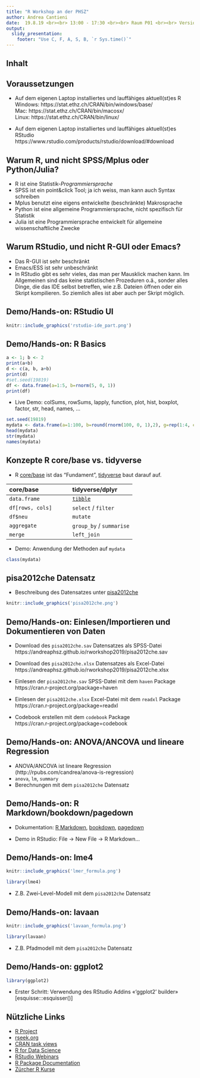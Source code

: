 ```yaml
---
title: "R Workshop an der PHSZ"
author: Andrea Cantieni
date:  19.8.19 <br><br> 13:00 - 17:30 <br><br> Raum P01 <br><br> Version `r Sys.time()`
output: 
  slidy_presentation:
    footer: "Use C, F, A, S, B, `r Sys.time()`"
---
```


## Inhalt
<!-- render with rmarkdown::render("slides.Rmd") -->
<!-- render and push to github with source("renderpush.R") -->

<!-- Script for adding ToC !-->
<!-- modification of https://stackoverflow.com/a/50569838 -->
<script>
document.addEventListener('DOMContentLoaded', function() {
	TableOfContents();
});
	
function TableOfContents(container, output) {
	
	var output = output || '#toc';
	// Get all elements with class: section or subsection
	idfromclass = document.querySelectorAll('.section>h1, .subsection>h2');

    // Create the list element:
    var list = document.createElement('ul');

    // Iterate through all found elements
	for(var i = 0; i < idfromclass.length; i++) {

	// Create the list item:
	var item = document.createElement('li');

	// get Title Text
	var titleText = idfromclass[i].innerText
	if (titleText=="Inhalt") continue

	// Add text to list element
	item.appendChild(document.createTextNode(titleText));

	// Add subsection class
	item.className = idfromclass[i].className

	// Add it to the list:
	list.appendChild(item);
	}

	// Return generated HTML to toc div in slide
	document.querySelector(output).innerHTML = list.innerHTML;

	// Generate instruction message if no classes are defined
	if (idfromclass.length == 0) { document.querySelector(output).innerHTML = "Add {.section} or {.subsection} to slide name to generate TOC"; }
};
</script>

<div id="toc"></div>


## Voraussetzungen
- Auf dem eigenen Laptop installiertes und lauffähiges aktuell(st)es R  
Windows: https://stat.ethz.ch/CRAN/bin/windows/base/  
Mac: https://stat.ethz.ch/CRAN/bin/macosx/  
Linux: https://stat.ethz.ch/CRAN/bin/linux/

- Auf dem eigenen Laptop installiertes und lauffähiges aktuell(st)es
RStudio  
https://www.rstudio.com/products/rstudio/download/#download



## Warum R, und nicht SPSS/Mplus oder Python/Julia?
- R ist eine Statistik-_Programmiersprache_
- SPSS ist ein point&click Tool; ja ich weiss, man kann auch Syntax
  schreiben
- Mplus benutzt eine eigens entwickelte (beschränkte) Makrosprache
- Python ist eine allgemeine Programmiersprache, nicht spezifisch für
  Statistik
- Julia ist eine Programmiersprache entwickelt für allgemeine wissenschaftliche Zwecke

## Warum RStudio, und nicht R-GUI oder Emacs?
- Das R-GUI ist sehr beschränkt
- Emacs/ESS ist sehr unbeschränkt
- In RStudio gibt es sehr vieles, das man per Mausklick machen
  kann. Im Allgemeinen sind das keine statistischen Prozeduren o.ä.,
  sonder alles Dinge, die das IDE selbst betreffen, wie z.B. Dateien
  öffnen oder ein Skript kompilieren. So ziemlich alles ist aber auch
  per Skript möglich.

## Demo/Hands-on: RStudio UI
```r
knitr::include_graphics('rstudio-ide_part.png')
```

## Demo/Hands-on: R Basics
```r
a <- 1; b <- 2
print(a+b)
d <- c(a, b, a+b)
print(d)
#set.seed(19819)
df <- data.frame(a=1:5, b=rnorm(5, 0, 1))
print(df)

```	 
- Live Demo: colSums, rowSums, lapply, function, plot, hist, boxplot, factor,
  str, head, names, ...

```r
set.seed(19819)
mydata <- data.frame(a=1:100, b=round(rnorm(100, 0, 1),2), g=rep(1:4, each=25))
head(mydata)
str(mydata)
names(mydata)
```

## Konzepte R core/base vs. tidyverse
- R
  [core/base](https://stat.ethz.ch/R-manual/R-patched/doc/html/packages.html)
  ist das "Fundament",
  [tidyverse](https://www.tidyverse.org/packages/) baut darauf auf.
  
|core/base|tidyverse/dplyr|
|:--------|:--------|
|`data.frame`| [`tibble`](https://cran.r-project.org/web/packages/tibble/vignettes/tibble.html) |
| `df[rows, cols]` | `select` / `filter`|
| `df$neu` | `mutate`|
| `aggregate` | `group_by` / `summarise`|
| `merge` | `left_join`|

- Demo: Anwendung der Methoden auf `mydata`
```r
class(mydata)

```

## pisa2012che Datensatz

- Beschreibung des Datensatzes unter
  [pisa2012che](https://rdrr.io/cran/betas/man/pisa2012che.html)

```r
knitr::include_graphics('pisa2012che.png')
```
  

## Demo/Hands-on: Einlesen/Importieren und Dokumentieren von Daten

- Download des `pisa2012che.sav` Datensatzes als SPSS-Datei  
https://andreaphsz.github.io/rworkshop2019/pisa2012che.sav

- Download des `pisa2012che.xlsx` Datensatzes als Excel-Datei  
https://andreaphsz.github.io/rworkshop2019/pisa2012che.xlsx

- Einlesen der `pisa2012che.sav` SPSS-Datei mit dem `haven` Package  
https://cran.r-project.org/package=haven

- Einlesen der `pisa2012che.xlsx` Excel-Datei mit dem `readxl` Package  
https://cran.r-project.org/package=readxl
  
- Codebook erstellen mit dem `codebook` Package  
https://cran.r-project.org/package=codebook


## Demo/Hands-on: ANOVA/ANCOVA und lineare Regression
- ANOVA/ANCOVA ist lineare Regression
  (http://rpubs.com/candrea/anova-is-regression)
- `anova`, `lm`, `summary`
- Berechnungen mit dem `pisa2012che` Datensatz

## Demo/Hands-on: R Markdown/bookdown/pagedown
- Dokumentation:
[R Markdown](https://rmarkdown.rstudio.com/lesson-8.html),
[bookdown](https://bookdown.org/yihui/bookdown/),
[pagedown](https://pagedown.rbind.io/)

- Demo in RStudio: File &rarr; New File &rarr; R Markdown...


## Demo/Hands-on: lme4
```r
knitr::include_graphics('lmer_formula.png')
```

```r
library(lme4)
```

- Z.B. Zwei-Level-Modell mit dem `pisa2012che` Datensatz

## Demo/Hands-on: lavaan
```r
knitr::include_graphics('lavaan_formula.png')
```

```r
library(lavaan)
```

- Z.B. Pfadmodell mit dem `pisa2012che` Datensatz

## Demo/Hands-on: ggplot2
```r
library(ggplot2)
```
- Erster Schritt: Verwendung des RStudio Addins «'ggplot2' builder»
  [esquisse:::esquisser()]
  

## Nützliche Links
- [R Project](https://www.r-project.org/)
- [rseek.org](https://rseek.org/)
- [CRAN task views](https://cran.r-project.org/web/views/)
- [R for Data Science](https://r4ds.had.co.nz/)
- [RStudio Webinars](https://resources.rstudio.com/webinars)
- [R Package Documentation](https://rdrr.io/)
- [Zürcher R Kurse](https://www.zhrcourses.uzh.ch/)
